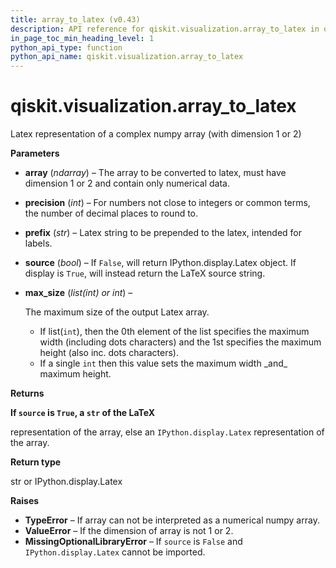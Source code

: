 ```yaml
---
title: array_to_latex (v0.43)
description: API reference for qiskit.visualization.array_to_latex in qiskit v0.43
in_page_toc_min_heading_level: 1
python_api_type: function
python_api_name: qiskit.visualization.array_to_latex
---
```


<span id="qiskit-visualization-array-to-latex" />

# qiskit.visualization.array\_to\_latex

<Function id="qiskit.visualization.array_to_latex" isDedicatedPage={true} github="https://github.com/qiskit/qiskit/tree/stable/0.24/qiskit/visualization/array.py" signature="array_to_latex(array, precision=10, prefix='', source=False, max_size=8)">
  Latex representation of a complex numpy array (with dimension 1 or 2)

  **Parameters**

  *   **array** (*ndarray*) – The array to be converted to latex, must have dimension 1 or 2 and contain only numerical data.

  *   **precision** (*int*) – For numbers not close to integers or common terms, the number of decimal places to round to.

  *   **prefix** (*str*) – Latex string to be prepended to the latex, intended for labels.

  *   **source** (*bool*) – If `False`, will return IPython.display.Latex object. If display is `True`, will instead return the LaTeX source string.

  *   **max\_size** (*list(int) or int*) –

      The maximum size of the output Latex array.

      *   If list(`int`), then the 0th element of the list specifies the maximum width (including dots characters) and the 1st specifies the maximum height (also inc. dots characters).
      *   If a single `int` then this value sets the maximum width \_and\_ maximum height.

  **Returns**

  **If `source` is `True`, a `str` of the LaTeX**

  representation of the array, else an `IPython.display.Latex` representation of the array.

  **Return type**

  str or IPython.display.Latex

  **Raises**

  *   **TypeError** – If array can not be interpreted as a numerical numpy array.
  *   **ValueError** – If the dimension of array is not 1 or 2.
  *   **MissingOptionalLibraryError** – If `source` is `False` and `IPython.display.Latex` cannot be imported.
</Function>

